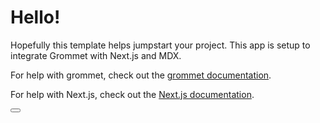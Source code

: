 
# Hello!

Hopefully this template helps jumpstart your project. This app is
setup to integrate Grommet with Next.js and MDX.

For help with grommet, check out the [grommet documentation](https://v2.grommet.io/).
  

For help with Next.js, check out the [Next.js documentation](https://nextjs.org/docs/getting-started).

<Button href="/secondpage" label="Go to second page" />
